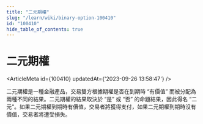 ```yaml
---
title: "二元期權"
slug: "/learn/wiki/binary-option-100410"
id: "100410"
hide_table_of_contents: true
---
```



# 二元期權

<ArticleMeta id={100410} updatedAt={'2023-09-26 13:58:47'} />
<div className='border-solid border-b border-t-0 my-4 border-[var(--ifm-color-gray-300)]' />

二元期權是一種金融產品，交易雙方根據期權是否在到期時 “有價值” 而被分配為兩種不同的結果。二元期權的結果取決於 “是” 或 “否” 的命題結果，因此得名 “二元”。如果二元期權到期時有價值，交易者將獲得支付，如果二元期權到期時沒有價值，交易者將遭受損失。
